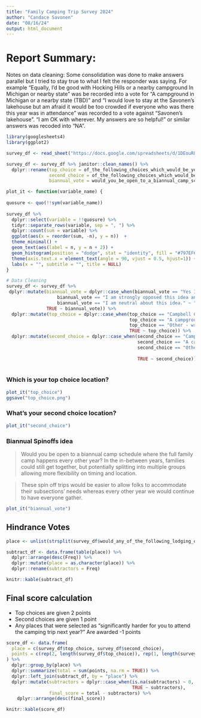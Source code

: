 ```yaml
---
title: "Family Camping Trip Survey 2024"
author: "Candace Savonen"
date: "08/16/24"
output: html_document
---
```


# Report Summary: 


Notes on data cleaning: Some consolidation was done to make answers parallel but I tried to stay true to what I felt the responder was saying.
For example "Equally, I’d be good with Hocking Hills or a nearby campground In Michigan or nearby state" was be recorded into a vote for "A campground in Michigan or a nearby
state (TBD)" and "I would love to stay at the Savonen's lakehouse but am afraid it would be too crowded if everyone who was there this year was in attendance" was recorded to a vote against "Savonen's lakehouse". 
"I am OK with wherever. My answers are so helpful!" or similar answers was recoded into "NA".

```r
library(googlesheets4)
library(ggplot2)
```


```r
survey_df <- read_sheet("https://docs.google.com/spreadsheets/d/1DEouR8aQ-nC5mwx359QW2ecIOF0ITGX4djmojJuQ-Tk/edit?resourcekey=&gid=1609651608#gid=1609651608")

survey_df <- survey_df %>% janitor::clean_names() %>% 
  dplyr::rename(top_choice = of_the_following_choices_which_would_be_your_top_choice_for_location_next_year, 
                second_choice = of_the_following_choices_which_would_be_your_second_choice_for_location_next_year, 
                biannual_vote = would_you_be_open_to_a_biannual_camp_schedule_where_the_full_family_camp_happens_every_other_year_in_the_in_between_years_families_could_still_get_together_but_potentially_splitting_into_multiple_groups_allowing_more_flexibility_on_timing_and_location_these_spin_off_trips_would_be_easier_to_allow_folks_to_accommodate_their_subsections_needs_whereas_every_other_year_we_would_continue_to_have_everyone_gather)

plot_it <- function(variable_name) {
  
quosure <- quo(!!sym(variable_name))
  
survey_df %>% 
  dplyr::select(variable = !!quosure) %>% 
  tidyr::separate_rows(variable, sep = ", ") %>%
  dplyr::count(sum = variable) %>%
  ggplot(aes(x = reorder(sum, -n), y = n))  + 
  theme_minimal() +
  geom_text(aes(label = n, y = n + 2)) + 
  geom_histogram(position = "dodge", stat = "identity", fill = "#797EF6") + 
  theme(axis.text.x = element_text(angle = 90, vjust = 0.5, hjust=1)) + 
  labs(x = "", subtitle = "", title = NULL)
}
```

```r
# Data Cleaning 
survey_df <- survey_df %>% 
 dplyr::mutate(biannual_vote = dplyr::case_when(biannual_vote == "Yes I really like this idea" ~ "Yes", 
                   biannual_vote == "I am strongly opposed this idea and want the whole family to gather every year" ~ "No", 
                   biannual_vote == "I am neutral about this idea." ~ "Neutral", 
               TRUE ~ biannual_vote)) %>% 
  dplyr::mutate(top_choice = dplyr::case_when(top_choice == "Campbell Cove Campground again!" ~ "Campbell Cove", 
                                              top_choice == "A campground in Michigan or a nearby state (TBD)" ~ "Midwest campground",
                                              top_choice == "Other - write in your preference below" ~ if_you_chose_other_for_your_first_choice_please_write_in_your_preferred_location_here,
                                              TRUE ~ top_choice)) %>% 
  dplyr::mutate(second_choice = dplyr::case_when(second_choice == "Campbell Cove Campground again!" ~ "Campbell Cove", 
                                                 second_choice == "A campground in the midwest (TBD)" ~ "Midwest campground",
                                                 second_choice == "Other - write in your preference below" ~ if_you_chose_other_for_your_second_choice_please_write_in_your_preferred_location_here,
                                                 
                                                 TRUE ~ second_choice))
                                                 

```

### Which is your top choice location?

```r
plot_it("top_choice")
ggsave("top_choice.png")
```

### What's your second choice location? 

```r
plot_it("second_choice")
```

### Biannual Spinoffs idea

>Would you be open to a biannual camp schedule where the full family camp happens every other year? In the in-between years, families could still get together, but potentially splitting into multiple groups allowing more flexibility on timing and location. 

>These spin off trips would be easier to allow folks to accommodate their subsections’ needs whereas every other year we would continue to have everyone gather.

```r
plot_it("biannual_vote")
```


## Hindrance Votes 

```r
place <- unlist(strsplit(survey_df$would_any_of_the_following_lodging_options_would_make_it_significantly_harder_for_you_to_attend_the_camping_trip_next_year, ", "))

subtract_df <- data.frame(table(place)) %>% 
  dplyr::arrange(desc(Freq)) %>% 
  dplyr::mutate(place = as.character(place)) %>% 
  dplyr::rename(subtractors = Freq)

knitr::kable(subtract_df)
```
## Final score calculation 

- Top choices are given 2 points 
- Second choices are given 1 point 
- Any places that were selected as "significantly harder for you to attend the camping trip next year?" Are awarded -1 points 


```r

score_df <- data.frame(
  place = c(survey_df$top_choice, survey_df$second_choice), 
  points = c(rep(2, length(survey_df$top_choice)), rep(1, length(survey_df$second_choice)))
) %>% 
  dplyr::group_by(place) %>% 
  dplyr::summarize(total = sum(points, na.rm = TRUE)) %>% 
  dplyr::left_join(subtract_df, by = "place") %>% 
  dplyr::mutate(subtractors = dplyr::case_when(is.na(subtractors) ~ 0, 
                                               TRUE ~ subtractors), 
                final_score = total - subtractors) %>% 
    dplyr::arrange(desc(final_score))

knitr::kable(score_df) 
```




